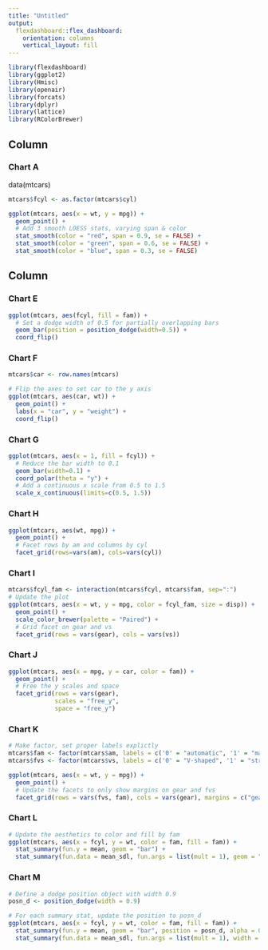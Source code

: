 ---
title: "Untitled"
output: 
  flexdashboard::flex_dashboard:
    orientation: columns
    vertical_layout: fill
---

```{r setup, include=FALSE}
library(flexdashboard)
library(ggplot2)
library(Hmisc)
library(openair)
library(forcats)
library(dplyr)
library(lattice)
library(RColorBrewer)
```

Column {data-width=650}
-----------------------------------------------------------------------

### Chart A
data(mtcars)


```{r}


mtcars$fcyl <- as.factor(mtcars$cyl)

ggplot(mtcars, aes(x = wt, y = mpg)) +
  geom_point() +
  # Add 3 smooth LOESS stats, varying span & color
  stat_smooth(color = "red", span = 0.9, se = FALSE) +
  stat_smooth(color = "green", span = 0.6, se = FALSE) +
  stat_smooth(color = "blue", span = 0.3, se = FALSE)


```

Column {data-width=350}
-----------------------------------------------------------------------


### Chart E
```{r}

ggplot(mtcars, aes(fcyl, fill = fam)) +
  # Set a dodge width of 0.5 for partially overlapping bars
  geom_bar(position = position_dodge(width=0.5)) +
  coord_flip()
```


### Chart F
```{r}
mtcars$car <- row.names(mtcars)

# Flip the axes to set car to the y axis
ggplot(mtcars, aes(car, wt)) +
  geom_point() +
  labs(x = "car", y = "weight") +
  coord_flip()

```


### Chart G
```{r}

ggplot(mtcars, aes(x = 1, fill = fcyl)) +
  # Reduce the bar width to 0.1
  geom_bar(width=0.1) +
  coord_polar(theta = "y") +
  # Add a continuous x scale from 0.5 to 1.5
  scale_x_continuous(limits=c(0.5, 1.5))
```


### Chart H
```{r}

ggplot(mtcars, aes(wt, mpg)) + 
  geom_point() +
  # Facet rows by am and columns by cyl
  facet_grid(rows=vars(am), cols=vars(cyl))
```
### Chart I
```{r}

mtcars$fcyl_fam <- interaction(mtcars$fcyl, mtcars$fam, sep=":")
# Update the plot
ggplot(mtcars, aes(x = wt, y = mpg, color = fcyl_fam, size = disp)) +
  geom_point() +
  scale_color_brewer(palette = "Paired") +
  # Grid facet on gear and vs
  facet_grid(rows = vars(gear), cols = vars(vs))
```

### Chart J
```{r}

ggplot(mtcars, aes(x = mpg, y = car, color = fam)) +
  geom_point() +
  # Free the y scales and space
  facet_grid(rows = vars(gear),              
             scales = "free_y",
             space = "free_y")

```

### Chart K
```{r}
# Make factor, set proper labels explictly
mtcars$fam <- factor(mtcars$am, labels = c('0' = "automatic", '1' = "manual"))
mtcars$fvs <- factor(mtcars$vs, labels = c('0' = "V-shaped", '1' = "straight"))

ggplot(mtcars, aes(x = wt, y = mpg)) + 
  geom_point() +
  # Update the facets to only show margins on gear and fvs
  facet_grid(rows = vars(fvs, fam), cols = vars(gear), margins = c("gear", "fvs"))

```

### Chart L
```{r}
# Update the aesthetics to color and fill by fam
ggplot(mtcars, aes(x = fcyl, y = wt, color = fam, fill = fam)) +
  stat_summary(fun.y = mean, geom = "bar") +
  stat_summary(fun.data = mean_sdl, fun.args = list(mult = 1), geom = "errorbar", width = 0.1)

```
### Chart M
```{r}



# Define a dodge position object with width 0.9
posn_d <- position_dodge(width = 0.9)

# For each summary stat, update the position to posn_d
ggplot(mtcars, aes(x = fcyl, y = wt, color = fam, fill = fam)) +
  stat_summary(fun.y = mean, geom = "bar", position = posn_d, alpha = 0.5) +
  stat_summary(fun.data = mean_sdl, fun.args = list(mult = 1), width = 0.1, position = posn_d, geom = "errorbar")
```




